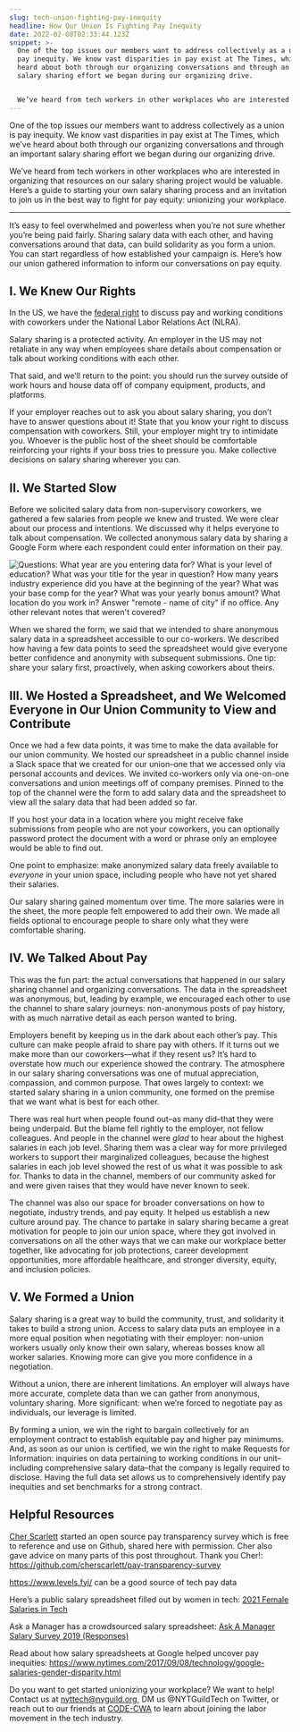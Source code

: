 ```yaml
---
slug: tech-union-fighting-pay-inequity
headline: How Our Union Is Fighting Pay Inequity
date: 2022-02-08T02:33:44.123Z
snippet: >-
  One of the top issues our members want to address collectively as a union is
  pay inequity. We know vast disparities in pay exist at The Times, which we’ve
  heard about both through our organizing conversations and through an important
  salary sharing effort we began during our organizing drive.


  We’ve heard from tech workers in other workplaces who are interested in organizing that resources on our salary sharing project would be valuable. Here’s a guide to starting your own salary sharing process and an invitation to join us in the best way to fight for pay equity: unionizing your workplace.
---
```

One of the top issues our members want to address collectively as a union is pay inequity. We know vast disparities in pay exist at The Times, which we’ve heard about both through our organizing conversations and through an important salary sharing effort we began during our organizing drive.

We’ve heard from tech workers in other workplaces who are interested in organizing that resources on our salary sharing project would be valuable. Here’s a guide to starting your own salary sharing process and an invitation to join us in the best way to fight for pay equity: unionizing your workplace.

- - -

It’s easy to feel overwhelmed and powerless when you’re not sure whether you’re being paid fairly. Sharing salary data with each other, and having conversations around that data, can build solidarity as you form a union. You can start regardless of how established your campaign is. Here’s how our union gathered information to inform our conversations on pay equity.  

## I. We Knew Our Rights 

In the US, we have the [federal right](https://www.nlrb.gov/about-nlrb/rights-we-protect/your-rights/your-rights-to-discuss-wages) to discuss pay and working conditions with coworkers under the National Labor Relations Act (NLRA). 

Salary sharing is a protected activity. An employer in the US may not retaliate in any way when employees share details about compensation or talk about working conditions with each other. 

That said, and we’ll return to the point: you should run the survey outside of work hours and house data off of company equipment, products, and platforms.

If your employer reaches out to ask you about salary sharing, you don’t have to answer questions about it! State that you know your right to discuss compensation with coworkers. Still, your employer might try to intimidate you. Whoever is the public host of the sheet should be comfortable reinforcing your rights if your boss tries to pressure you. Make collective decisions on salary sharing wherever you can.

## II. We Started Slow

Before we solicited salary data from non-supervisory coworkers, we gathered a few salaries from people we knew and trusted. We were clear about our process and intentions. We discussed why it helps everyone to talk about compensation. We collected anonymous salary data by sharing a Google Form where each respondent could enter information on their pay.

![Questions:  What year are you entering data for?  What is your level of education? What was your title for the year in question? How many years industry experience did you have at the beginning of the year? What was your base comp for the year? What was your yearly bonus amount?  What location do you work in? Answer "remote - name of city" if no office. Any other relevant notes that weren't covered?](/images/screen-shot-2022-02-06-at-5.20.21-pm.webp "Screenshot: anonymized salaries survey")

When we shared the form, we said that we intended to share anonymous salary data in a spreadsheet accessible to our co-workers. We described how having a few data points to seed the spreadsheet would give everyone better confidence and anonymity with subsequent submissions. One tip: share your salary first, proactively, when asking coworkers about theirs.

## III. We Hosted a Spreadsheet, and We Welcomed Everyone in Our Union Community to View and Contribute

Once we had a few data points, it was time to make the data available for our union community. We hosted our spreadsheet in a public channel inside a Slack space that we created for our union–one that we accessed only via personal accounts and devices. We invited co-workers only via one-on-one conversations and union meetings off of company premises. Pinned to the top of the channel were the form to add salary data and the spreadsheet to view all the salary data that had been added so far.

If you host your data in a location where you might receive fake submissions from people who are not your coworkers, you can optionally password protect the document with a word or phrase only an employee would be able to find out. 

One point to emphasize: make anonymized salary data freely available to *everyone* in your union space, including people who have not yet shared their salaries. 

Our salary sharing gained momentum over time. The more salaries were in the sheet, the more people felt empowered to add their own. We made all fields optional to encourage people to share only what they were comfortable sharing. 

## IV. We Talked About Pay 

This was the fun part: the actual conversations that happened in our salary sharing channel and organizing conversations. The data in the spreadsheet was anonymous, but, leading by example, we encouraged each other to use the channel to share salary journeys: non-anonymous posts of pay history, with as much narrative detail as each person wanted to bring. 

Employers benefit by keeping us in the dark about each other’s pay. This culture can make people afraid to share pay with others. If it turns out we make more than our coworkers—what if they resent us? It’s hard to overstate how much our experience showed the contrary. The atmosphere in our salary sharing conversations was one of mutual appreciation, compassion, and common purpose. That owes largely to context: we started salary sharing in a union community, one formed on the premise that we want what is best for each other. 

There was real hurt when people found out–as many did–that they were being underpaid. But the blame fell rightly to the employer, not fellow colleagues. And people in the channel were *glad* to hear about the highest salaries in each job level. Sharing them was a clear way for more privileged workers to support their marginalized colleagues, because the highest salaries in each job level showed the rest of us what it was possible to ask for. Thanks to data in the channel, members of our community asked for and were given raises that they would have never known to seek.

The channel was also our space for broader conversations on how to negotiate, industry trends, and pay equity. It helped us establish a new culture around pay. The chance to partake in salary sharing became a great motivation for people to join our union space, where they got involved in conversations on all the other ways that we can make our workplace better together, like advocating for job protections, career development opportunities, more affordable healthcare, and stronger diversity, equity, and inclusion policies.

## V. We Formed a Union

Salary sharing is a great way to build the community, trust, and solidarity it takes to build a strong union. Access to salary data puts an employee in a more equal position when negotiating with their employer: non-union workers usually only know their own salary, whereas bosses know all worker salaries. Knowing more can give you more confidence in a negotiation.  

Without a union, there are inherent limitations. An employer will always have more accurate, complete data than we can gather from anonymous, voluntary sharing. More significant: when we’re forced to negotiate pay as individuals, our leverage is limited. 

By forming a union, we win the right to bargain collectively for an employment contract to establish equitable pay and higher pay minimums. And, as soon as our union is certified, we win the right to make Requests for Information: inquiries on data pertaining to working conditions in our unit–including comprehensive salary data–that the company is legally required to disclose. Having the full data set allows us to comprehensively identify pay inequities and set benchmarks for a strong contract.

## Helpful Resources

[Cher Scarlett](https://cher.dev/about) started an open source pay transparency survey which is free to reference and use on Github, shared here with permission. Cher also gave advice on many parts of this post throughout. Thank you Cher!: <https://github.com/cherscarlett/pay-transparency-survey>

<https://www.levels.fyi/> can be a good source of tech pay data 

Here’s a public salary spreadsheet filled out by women in tech: [2021 Female Salaries in Tech](https://docs.google.com/spreadsheets/d/1ewqoXMqFTrSKiBrntPwR1Lnv6lHMFZfaL_dy6ivY8zo/edit#gid=1086687617)

Ask a Manager has a crowdsourced salary spreadsheet: [Ask A Manager Salary Survey 2019 (Responses)](https://docs.google.com/spreadsheets/d/1rGCKXIKt-7l5gX06NAwO3pjqEHh-oPXtB8ihkp0vGWo/edit#gid=382484678)

Read about how salary spreadsheets at Google helped uncover pay inequities: <https://www.nytimes.com/2017/09/08/technology/google-salaries-gender-disparity.html>

Do you want to get started unionizing your workplace? We want to help! Contact us at [nyttech@nyguild.org](mailto:nyttech@nyguild.org), DM us @NYTGuildTech on Twitter, or reach out to our friends at [CODE-CWA](https://www.code-cwa.org/organize) to learn about joining the labor movement in the tech industry.